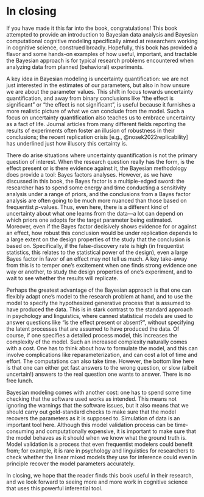 # In closing {#ch-closing}

If you have made it this far into the book, congratulations!
This book attempted to provide an introduction to Bayesian data analysis
and Bayesian computational cognitive modeling specifically aimed at
researchers working in cognitive science, construed broadly. 
Hopefully, this book has provided a flavor and some hands-on examples of how useful, important, and tractable the Bayesian approach is for typical research problems encountered when analyzing data from planned (behavioral) experiments.

A key idea in Bayesian modeling is \index{Uncertainty quantification} uncertainty quantification: we are not
just interested in the estimates of our parameters, but also in how unsure
we are about the parameter values. This shift in focus towards uncertainty
quantification, and away from binary conclusions like "the effect is significant"
or "the effect is not significant",  is useful because it furnishes a more realistic
picture of what we can conclude from the model. Such a focus on uncertainty quantification
also teaches us to embrace uncertainty as a fact of life. Journal articles from many different fields reporting the results
of experiments often foster an illusion of robustness in their conclusions; the recent
replication crisis [e.g., @nosek2022replicability] has underlined just how illusory this certainty is.

There do arise situations where uncertainty quantification is not the primary
question of interest. When the research question really has the form, is the effect present
or is there evidence against it, the Bayesian methodology does provide
a tool: Bayes factors analyses. However, as we have discussed in this book, the Bayes factor
is a multiple-edged sword: the researcher has to spend some energy and time conducting a
sensitivity analysis under a range of priors, and the conclusions from a Bayes factor
analysis are often going to be much more nuanced than those based on frequentist $p$-values.
Thus, even here, there is a different kind of uncertainty about what one learns
from the data---a lot can depend on which priors one adopts for the target parameter being
estimated. Moreover, even if the Bayes factor decisively shows evidence for or against
an effect, how robust this conclusion would be under replication depends to a large extent
on the design properties of the study that the conclusion is based on. Specifically, if the false-discovery rate is high (in frequentist statistics, this relates to the statistical power of the design), even a large Bayes factor in favor of an effect may not tell us much.
A key take-away from this is to temper one's excitement when one finds strong evidence one way or another, to study the design properties of one's experiment, and to wait to see whether the results will replicate.

Perhaps the greatest advantage of the Bayesian approach is that one can flexibly
adapt one's model to the research problem at hand, and to use the model to specify the hypothesized generative process that is assumed to have produced the data. This is in stark contrast to the standard approach in psychology and linguistics, where canned statistical models are used to answer questions like "is the effect present or absent?", without specifying the latent processes that are assumed to have produced the data. Of course,
if one specifies a detailed process model, this increases the complexity of the model. Such an increased complexity naturally comes with a cost. One has to think about
how to formulate the model, and this can involve complications like reparameterization,
and can cost a lot of time and effort. The computations can also take time. However,
 the bottom line here is that one can either get fast answers to the wrong question, or
 slow (albeit uncertain!) answers to the real question one wants to answer. There is no free lunch.

 Bayesian modeling comes with another cost: one has to spend some time checking that the
 software used works as intended. This means not ignoring the warnings that the
 software issues, but it also means that we should carry out gold-standard checks
 to make sure that the model recovers the parameters as it is supposed to. Simulation
 of data is an important tool here. Although this model validation process can be
 time-consuming and computationally expensive, it is important to make sure that
 the model behaves as it should when we know what the ground truth is. Model validation is a process
 that even frequentist modelers could benefit from; for example, it is rare in psychology and linguistics  for researchers to check whether the linear mixed models they use for inference could even in principle recover the model parameters accurately.

In closing, we hope that the reader finds this book useful in their research,
and we look forward to seeing more and more work in cognitive science that uses
this powerful inferential tool.
